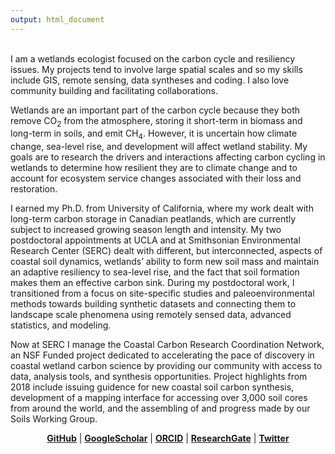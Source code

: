 ```yaml
---
output: html_document
---
```


<script>
   $(document).ready(function() {
     $head = $('#header');
     $head.prepend('<img src=\"images/vrYp_2Pp_400x400.jpg" style=\"float: right;width: 150px;\"/>')
   });
</script>

</br>
I am a wetlands ecologist focused on the carbon cycle and resiliency issues. My projects tend to involve large spatial scales and so my skills include GIS, remote sensing, data syntheses and coding. I also love community building and facilitating collaborations.

Wetlands are an important part of the carbon cycle because they both remove CO<sub>2</sub> from the atmosphere, storing it short-term in biomass and long-term in soils, and emit CH<sub>4</sub>. However, it is uncertain how climate change, sea-level rise, and development will affect wetland stability. My goals are to research the drivers and interactions affecting carbon cycling in wetlands to determine how resilient they are to climate change and to account for ecosystem service changes associated with their loss and restoration.

I earned my Ph.D. from University of California, where my work dealt with long-term carbon storage in Canadian peatlands, which are currently subject to increased growing season length and intensity. My two postdoctoral appointments at UCLA and at Smithsonian Environmental Research Center (SERC) dealt with different, but interconnected, aspects of coastal soil dynamics, wetlands’ ability to form new soil mass and maintain an adaptive resiliency to sea-level rise, and the fact that soil formation makes them an effective carbon sink. During my postdoctoral work, I transitioned from a focus on site-specific studies and paleoenvironmental methods towards building synthetic datasets and connecting them to landscape scale phenomena using remotely sensed data, advanced statistics, and modeling.

Now at SERC I manage the Coastal Carbon Research Coordination Network, an NSF Funded project dedicated to accelerating the pace of discovery in coastal wetland carbon science by providing our community with access to data, analysis tools, and synthesis opportunities. Project highlights from 2018 include issuing guidence for new coastal soil carbon synthesis, development of a mapping interface for accessing over 3,000 soil cores from around the world, and the assembling of and progress made by our Soils Working Group.

<center>
[__GitHub__](https://github.com/holmquistj) | [__GoogleScholar__](https://scholar.google.com/citations?user=dUNNxpMAAAAJ&hl=en) | [__ORCID__](https://orcid.org/0000-0003-2546-6766) | [__ResearchGate__](https://www.researchgate.net/profile/James_Holmquist) | [__Twitter__](http://twitter.com/yamjolmqvist)
</center>
  


